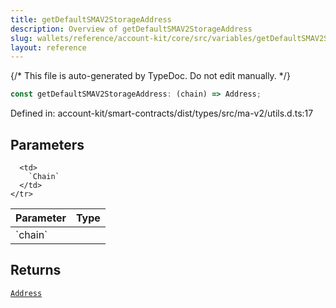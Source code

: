 ```yaml
---
title: getDefaultSMAV2StorageAddress
description: Overview of getDefaultSMAV2StorageAddress
slug: wallets/reference/account-kit/core/src/variables/getDefaultSMAV2StorageAddress
layout: reference
---
```


{/* This file is auto-generated by TypeDoc. Do not edit manually. */}

```ts
const getDefaultSMAV2StorageAddress: (chain) => Address;
```

Defined in: account-kit/smart-contracts/dist/types/src/ma-v2/utils.d.ts:17

## Parameters

<table>
  <thead>
    <tr>
      <th align="left">Parameter</th>
      <th align="left">Type</th>
    </tr>
  </thead>

  <tbody>
    <tr>
      <td>
        `chain`
      </td>

      <td>
        `Chain`
      </td>
    </tr>

  </tbody>
</table>

## Returns

[`Address`](../../../../aa-sdk/core/src/type-aliases/Address.mdx)
